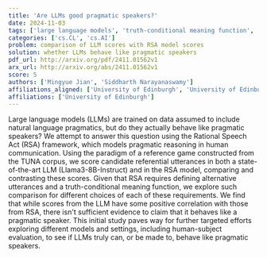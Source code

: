 ```yaml
---
title: 'Are LLMs good pragmatic speakers?'
date: 2024-11-03
tags: ['large language models', 'truth-conditional meaning function', 'referential utterances', 'human communication', 'reference game', 'natural language pragmatics', 'pragmatic reasoning', 'TUNA corpus', 'human-subject evaluation', 'Rational Speech Act framework']
categories: ['cs.CL', 'cs.AI']
problem: comparison of LLM scores with RSA model scores
solution: whether LLMs behave like pragmatic speakers
pdf_url: http://arxiv.org/pdf/2411.01562v1
arx_url: http://arxiv.org/abs/2411.01562v1
score: 5
authors: ['Mingyue Jian', 'Siddharth Narayanaswamy']
affiliations_aligned: ['University of Edinburgh', 'University of Edinburgh']
affiliations: ['University of Edinburgh']
---
```



Large language models (LLMs) are trained on data assumed to include natural language pragmatics, but do they actually behave like pragmatic speakers? We attempt to answer this question using the Rational Speech Act (RSA) framework, which models pragmatic reasoning in human communication. Using the paradigm of a reference game constructed from the TUNA corpus, we score candidate referential utterances in both a state-of-the-art LLM (Llama3-8B-Instruct) and in the RSA model, comparing and contrasting these scores. Given that RSA requires defining alternative utterances and a truth-conditional meaning function, we explore such comparison for different choices of each of these requirements. We find that while scores from the LLM have some positive correlation with those from RSA, there isn't sufficient evidence to claim that it behaves like a pragmatic speaker. This initial study paves way for further targeted efforts exploring different models and settings, including human-subject evaluation, to see if LLMs truly can, or be made to, behave like pragmatic speakers.